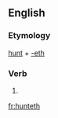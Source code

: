 ==English==

===Etymology===
[[hunt]] + [[-eth]]

===Verb===
{{head|en|verb form}}

# {{en-archaic third-person singular of|hunt}}

[[fr:hunteth]]